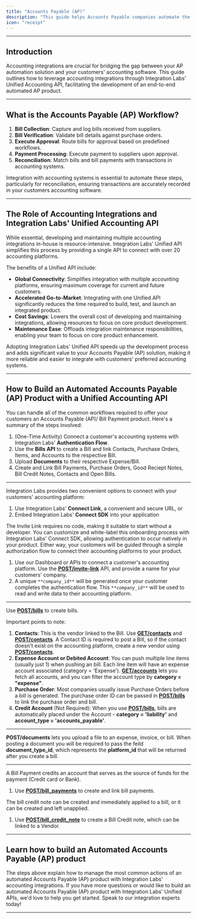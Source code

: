 ```yaml
---
title: "Accounts Payable (AP)"
description: "This guide helps Accounts Payable companies automate the collection and reconciliation of bills, bill payments, credit notes, and purchase orders with their customers' respective accounting systems."
icon: "receipt"
---
```


---

## Introduction

Accounting integrations are crucial for bridging the gap between your AP automation solution and your customers' accounting software. This guide outlines how to leverage accounting integrations through Integration Labs' Unified Accounting API, facilitating the development of an end-to-end automated AP product.

---

## What is the Accounts Payable (AP) Workflow?


1. **Bill Collection**: Capture and log bills received from suppliers.
2. **Bill Verification**: Validate bill details against purchase orders.
3. **Execute Approval**: Route bills for approval based on predefined workflows.
4. **Payment Processing**: Execute payment to suppliers upon approval.
5. **Reconciliation**: Match bills and bill payments with transactions in accounting systems.

Integration with accounting systems is essential to automate these steps, particularly for reconciliation, ensuring transactions are accurately recorded in your customers accounting software.

---

## The Role of Accounting Integrations and Integration Labs' Unified Accounting API

While essential, developing and maintaining multiple accounting integrations in-house is resource-intensive. Integration Labs' Unified API simplifies this process by providing a single API to connect with over 20 accounting platforms.

The benefits of a Unified API include:

- **Global Connectivity**: Simplifies integration with multiple accounting platforms, ensuring maximum coverage for current and future customers.
- **Accelerated Go-to-Market**: Integrating with one Unified API significantly reduces the time required to build, test, and launch an integrated product.
- **Cost Savings**: Lowers the overall cost of developing and maintaining integrations, allowing resources to focus on core product development.
- **Maintenance Ease**: Offloads integration maintenance responsibilities, enabling your team to focus on core product enhancement.

Adopting Integration Labs' Unified API speeds up the development process and adds significant value to your Accounts Payable (AP) solution, making it more reliable and easier to integrate with customers' preferred accounting systems.

---

## How to Build an Automated Accounts Payable (AP) Product with a Unified Accounting API

You can handle all of the common workflows required to offer your customers an Accounts Payable (AP)/ Bill Payment product. Here's a summary of the steps involved:

1. (One-Time Activity) Connect a customer's accounting systems with Integration Labs' **Authentication Flow**.
2. Use the **Bills API** to create a Bill and link Contacts, Purchase Orders, Items, and Accounts to the respective Bill.
3. Upload **Documents** to their respective Expense/Bill.
4. Create and Link Bill Payments, Purchase Orders, Good Reciept Notes, Bill Credit Notes, Contacts and Open Bills.

---

<Steps titleSize="h2">

<Step title="Connect with your customers' accounting platform (One-Time Activity)" titleSize="h2" stepNumber="1">

Integration Labs provides two convenient options to connect with your customers' accounting platform:

1. Use Integration Labs' **Connect Link**, a convenient and secure URL, or
2. Embed Integration Labs' **Connect SDK** into your application

The Invite Link requires no code, making it suitable to start without a developer. You can customize and white-label this onboarding process with Integration Labs' Connect SDK, allowing authentication to occur natively in your product. Either way, your customers will be guided through a simple authorization flow to connect their accounting platforms to your product.

1. Use our Dashboard or APIs to connect a customer's accounting platform. Use the [**POST/invite-link**]() API, and provide a name for your customers' company.
2. A unique `**company_id**` will be generated once your customer completes the authentication flow. This `**company_id**` will be used to read and write data to their accounting platform.

---

</Step>

<Step title="Create a Bill (Recurring)" titleSize="h2" stepNumber="2">

Use [**POST/bills**]() to create bills.

Important points to note:

1. **Contacts**: This is the vendor linked to the Bill. Use [**GET/contacts**]() and [**POST/contacts**](). A Contact ID is required to post a Bill, so if the contact doesn't exist on the accounting platform, create a new vendor using [**POST/contacts**]().
2. **Expense Account or Debited Account**: You can push multiple line items (usually just 1) when pushing an bill. Each line item will have an expense account associated (category = 'Expense'). [**GET/accounts**]() lets you fetch all accounts, and you can filter the account type by **category = "expense"**.
3. **Purchase Order**: Most companies usually issue Purchase Orders before a bill is generated. The purchase order ID can be passed in [**POST/bills**]() to link the purchase order and bill.
4. **Credit Account** (Not Required): When you use [**POST/bills**](), bills are automatically placed under the Account - **category = 'liability'** and **account_type = 'accounts_payable'**.

---

</Step>

<Step title="Upload Documents (Recurring)" titleSize="h2" stepNumber="3">

**POST/documents** lets you upload a file to an expense, invoice, or bill. When posting a document you will be required to pass the feild **document_type_id**, which represents the **platform_id** that will be returned after you create a bill. 

---

</Step>

<Step title="Link Bill Payment and Credit Notes" titleSize="h2" stepNumber="4">

A Bill Payment credits an account that serves as the source of funds for the payment (Credit card or Bank).

1. Use [**POST/bill_payments**]() to create and link bill payments.

The bill credit note can be created and immediately applied to a bill, or it can be created and left unapplied.

1. Use [**POST/bill_credit_note**]() to create a Bill Credit note, which can be linked to a Vendor.

---

</Step>

</Steps>

## Learn how to build an Automated Accounts Payable (AP) product

The steps above explain how to manage the most common actions of an automated Accounts Payable (AP) product with Integration Labs' accounting integrations. If you have more questions or would like to build an automated Accounts Payable (AP) product with Integration Labs' Unified APIs, we'd love to help you get started. Speak to our integration experts today!

---